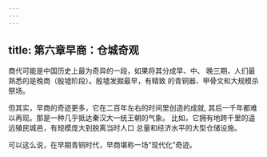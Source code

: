 ```yaml
---
---
---
```

title: 第六章早商：仓城奇观
---



商代可能是中国历史上最为奇异的一段，如果将其分成早、中、 晚三期，人们最熟悉的是晚商（殷墟阶段）。殷墟发掘最早，有精致 的青铜器、甲骨文和大规模杀祭场。

但其实，早商的奇迹更多，它在二百年左右的时间里创造的成就, 其后一千年都难以再现。那是一种几乎抵达秦汉大一统王朝的气象。 比如，它拥有地跨千里的遥远殖民城邑，有规模庞大到脱离当时人口 总量和经济水平的大型仓储设施。

可以这么说，在早期青铜时代，早商堪称一场“现代化”奇迹。